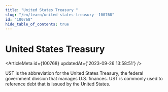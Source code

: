 ```yaml
---
title: "United States Treasury "
slug: "/en/learn/united-states-treasury--100768"
id: "100768"
hide_table_of_contents: true
---
```



# United States Treasury 

<ArticleMeta id={100768} updatedAt={'2023-09-26 13:58:51'} />
<div className='border-solid border-b border-t-0 my-4 border-[var(--ifm-color-gray-300)]' />

UST is the abbreviation for the United States Treasury, the federal government division that manages U.S. finances. UST is commonly used to reference debt that is issued by the United States.
